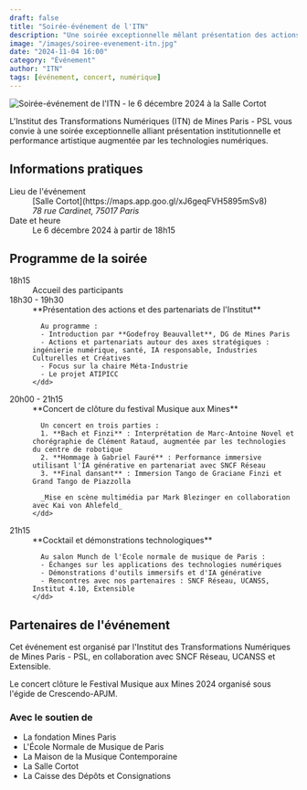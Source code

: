 ```yaml
---
draft: false
title: "Soirée-événement de l'ITN"
description: "Une soirée exceptionnelle mêlant présentation des actions de l'Institut et concert immersif, suivie d'un cocktail networking avec démonstrations technologiques."
image: "/images/soiree-evenement-itn.jpg"
date: "2024-11-04 16:00"
category: "Événement"
author: "ITN"
tags: [événement, concert, numérique]
---
```



<Image
  src={heroImage}
  alt="Soirée-événement de l'ITN - le 6 décembre 2024 à la Salle Cortot"
  loading="eager"
/>

L'Institut des Transformations Numériques (ITN) de Mines Paris - PSL vous convie à une soirée exceptionnelle alliant présentation institutionnelle et performance artistique augmentée par les technologies numériques.

## Informations pratiques

<dl>
  <dt>Lieu de l'événement</dt>
  <dd>
    [Salle Cortot](https://maps.app.goo.gl/xJ6geqFVH5895mSv8)
    <address>78 rue Cardinet, 75017 Paris</address>
  </dd>

  <dt>Date et heure</dt>
  <dd>Le 6 décembre 2024 à partir de 18h15</dd>
</dl>

## Programme de la soirée

<dl className="divide-y divide-gray-100">
  <div className="px-4 py-6 sm:grid sm:grid-cols-3 sm:gap-4 sm:px-6">
    <dt className="font-medium text-gray-900">
      <time datetime="2024-12-06T18:15">18h15</time>
    </dt>
    <dd className="mt-1 leading-6 text-gray-700 sm:col-span-2 sm:mt-0">
      Accueil des participants
    </dd>
  </div>

  <div className="px-4 py-6 sm:grid sm:grid-cols-3 sm:gap-4 sm:px-6">
    <dt className="font-medium text-gray-900">
      <time datetime="2024-12-06T18:30">18h30 - 19h30</time>
    </dt>
    <dd className="mt-1 leading-6 text-gray-700 sm:col-span-2 sm:mt-0">
      **Présentation des actions et des partenariats de l'Institut**

      Au programme :
      - Introduction par **Godefroy Beauvallet**, DG de Mines Paris
      - Actions et partenariats autour des axes stratégiques : ingénierie numérique, santé, IA responsable, Industries Culturelles et Créatives
      - Focus sur la chaire Méta-Industrie
      - Le projet ATIPICC
    </dd>

  </div>

  <div className="px-4 py-6 sm:grid sm:grid-cols-3 sm:gap-4 sm:px-6">
    <dt className="font-medium text-gray-900">
      <time datetime="2024-12-06T20:00">20h00 - 21h15</time>
    </dt>
    <dd className="mt-1 leading-6 text-gray-700 sm:col-span-2 sm:mt-0">
      **Concert de clôture du festival Musique aux Mines**

      Un concert en trois parties :
      1. **Bach et Finzi** : Interprétation de Marc-Antoine Novel et chorégraphie de Clément Rataud, augmentée par les technologies du centre de robotique
      2. **Hommage à Gabriel Fauré** : Performance immersive utilisant l'IA générative en partenariat avec SNCF Réseau
      3. **Final dansant** : Immersion Tango de Graciane Finzi et Grand Tango de Piazzolla

      _Mise en scène multimédia par Mark Blezinger en collaboration avec Kai von Ahlefeld_
    </dd>

  </div>

  <div className="px-4 py-6 sm:grid sm:grid-cols-3 sm:gap-4 sm:px-6">
    <dt className="font-medium text-gray-900">
      <time datetime="2024-12-06T21:15">21h15</time>
    </dt>
    <dd className="mt-1 leading-6 text-gray-700 sm:col-span-2 sm:mt-0">
      **Cocktail et démonstrations technologiques**

      Au salon Munch de l'École normale de musique de Paris :
      - Échanges sur les applications des technologies numériques
      - Démonstrations d'outils immersifs et d'IA générative
      - Rencontres avec nos partenaires : SNCF Réseau, UCANSS, Institut 4.10, Extensible
    </dd>

  </div>
</dl>

## Partenaires de l'événement

Cet événement est organisé par l'Institut des Transformations Numériques de Mines Paris - PSL, en collaboration avec SNCF Réseau, UCANSS et Extensible.

Le concert clôture le Festival Musique aux Mines 2024 organisé sous l'égide de Crescendo-APJM.

### Avec le soutien de

- La fondation Mines Paris
- L'École Normale de Musique de Paris
- La Maison de la Musique Contemporaine
- La Salle Cortot
- La Caisse des Dépôts et Consignations
